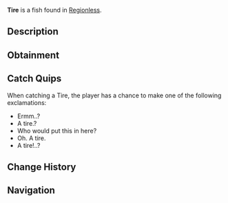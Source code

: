 {{FishInfobox
|image          = Tire.png
|rarity         = Trash
|sea            = First Sea
|location       = [[Regionless]]
|sublocation    = 
|sources        = Crab Cage, Fishing Rod
|radar_location = 
|xp             = 10
|weather        = 
|time           = 
|season         = 
|bait           = Magnet
|base_weight    = 11
|base_value     = 20
|weight_range   = 0
|base_chance    = 17
|base_resil     = 130
}}
'''Tire''' is a {{Rarity|Trash}} fish found in [[Regionless]].

== Description ==
{{Description|Who would leave this in an ocean? Seems to be in great condition too. A common tire for cars and pickup trucks.|Bestiary Entry}}

== Obtainment ==
{{Description|Find it in cheap bodies of water.|Bestiary Hint}}
{{Fish Availability|
Ancient Archives
Ancient Isle/Algae Hunt
Ancient Isle/Surrounding Ocean
Apex Fish Hunt/Mosslurker
Atlantis/Ancient Kraken Hunt
Atlantis/Ethereal Abyss
Atlantis/Kraken Hunt
Atlantis/Kraken Pool
Atlantis/Poseidon Temple
Atlantis/Sunken Depths
Atlantis/Surrounding Ocean
Atlantis/Zeus's Rod Room
Bloop Fish Hunt
Cryogenic Canal
FischFright/Frightful Pool
Forsaken Shores/Algae Hunt
Forsaken Shores/Coral Reef
Forsaken Shores/Freshwater Pond
Forsaken Shores/Surrounding Ocean
Frigid Cavern
Glacial Grotto
Golden Tide
Grand Reef
Keepers Altar
LEGO Pool/Studolodon Hunt
Lovestorm/Normal
Lovestorm/Supercharged
Lucky Event/Blarney McBreeze
Lucky Event/O'Mango Goldgrin
Lucky Event/Plumrick O'Luck
Lucky Event/Rowdy McCharm
Lucky Event/Sunny O'Coin
Megalodon Hunt/Eclipse and Weekend
Megalodon Hunt/Normal
Moosewood/Freshwater Pond
Moosewood/Seaweed and Mini-Island
Moosewood/Surrounding Ocean
Mushgrove Swamp/Algae Hunt
Narwhal Hunt/Beluga/First Sea
Narwhal Hunt/Magician Narwhal/First Sea
Narwhal Hunt/Narwhal/First Sea
Northern Summit/Surrounding Ocean
Ocean
Ocean/Deep Ocean
Ocean/Hidden Scallop Abundance
Ocean/Strange Whirlpool
Ocean/The Arch
Orca Migration/Ancient
Orca Migration/Normal
Overgrowth Caves
Snowcap Island/Algae Hunt
Snowcap Island/Surrounding Ocean
Sunstone Island/Crate Cave
Whale Migration/Moby
Whale Migration/Normal
|top_rods      = 
Fast Rod\174634.31\174634.31;
Astralhook Rod\173263.18\173263.18;
No-Life Rod\170676.42\170676.42;
Seraphic Rod\170004.52\170004.52;
Challenger's Rod\169059.57\169059.57;
Heaven's Rod\110123.49\126133.43;
Magnet Rod\133969.9\147228.17;
Ethereal Prism Rod\168801.86\168801.86;
Rod Of The Forgotten Fang\155238.03\155238.03;
Blazebringer Rod\154684.18\154684.18;
Free Spirit Rod\148358.33\148358.33;
Verdant Shear Rod\145472.07\145472.07;
Zeus Rod\145099.07\145099.07;
Rod Of The Depths\141425.53\141425.53;
Depthseeker Rod\132722.07\132722.07;
Rod Of The Exalted One\132586.44\132586.44;
Avalanche Rod\119327.79\119327.79;
Trident Rod\118144.11\118144.11;
Volcanic Rod\110206.12\110206.12;
Steady Rod\92245.74\92245.74
|recommended   = No-Life Rod
}}

== Catch Quips ==
When catching a Tire, the player has a chance to make one of the following exclamations:
* Ermm..?
* A tire.?
* Who would put this in here?
* Oh. A tire.
* A tire!..?

== Change History ==
{{Change History|{{subst:Current Version}}}}

== Navigation ==
{{Fish Navbox|Regionless}}
